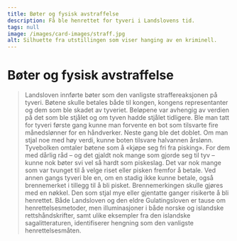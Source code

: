 ```yaml
---
title: Bøter og fysisk avstraffelse
description: Få ble henrettet for tyveri i Landslovens tid.
tags: null
image: /images/card-images/straff.jpg
alt: Silhuette fra utstillingen som viser hanging av en kriminell.
---
```




# Bøter og fysisk avstraffelse

<Spacer height={10} />

<Blockquote 
    quote = '«Og hvis han ikke kjøper seg fri fra pisking, skal han piskes, og brennemerkes med en nøkkel på kinnet.»'
    footer = 'Tyvebolken, kapittel 1'
    />

<Spacer height={20} />

Landsloven innførte bøter som den vanligste straffereaksjonen på tyveri. Bøtene skulle betales både til kongen, kongens representanter og dem som ble skadet av tyveriet. Beløpene var avhengig av verdien på det som ble stjålet og om tyven hadde stjålet tidligere. Ble man tatt for tyveri første gang kunne man forvente en bot som tilsvarte fire månedslønner for en håndverker. Neste gang ble det doblet. Om man stjal noe med høy verdi, kunne boten tilsvare halvannen årslønn. Tyvebolken omtaler bøtene som å «kjøpe seg fri fra pisking». For dem med dårlig råd – og det gjaldt nok mange som gjorde seg til tyv – kunne nok bøter svi vel så hardt som piskeslag. Det var nok mange som var tvunget til å velge riset eller pisken fremfor å betale. Ved annen gangs tyveri ble en, om en stadig ikke kunne betale, også brennemerket i tillegg til å bli pisket. Brennemerkingen skulle gjøres med en nøkkel. Den som stjal mye eller gjentatte ganger risikerte å bli henrettet. Både Landsloven og den eldre Gulatingsloven er tause om henrettelsesmetoder, men illuminasjoner i både norske og islandske rettshåndskrifter, samt ulike eksempler fra den islandske sagalitteraturen, identifiserer hengning som den vanligste henrettelsesmåten.

<Figure
    image="/images/tyvebolken/Bf_BRM0_47891_FK_02.jpg"
    title="Nøkkel av jern"
    alt="Nøkkel av jern"
    href="https://digitaltmuseum.no/0210112472912/brm0-47891-for-konservering-2"
>
</Figure>
